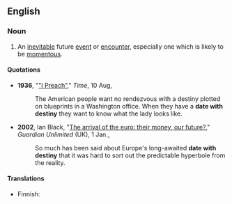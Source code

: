 ==English==

===Noun===
{{en-noun|sg=[[date]] [[with]] [[destiny]]|dates with destiny}}

#{{idiom}} An [[inevitable]] future [[event]] or [[encounter]], especially one which is likely to be [[momentous]].

====Quotations====

*'''1936''', "[http://www.time.com/time/magazine/article/0,9171,762277,00.html "I Preach"]," ''Time'', 10 Aug,
*:The American people want no rendezvous with a destiny plotted on blueprints in a Washington office. When they have a '''date with destiny''' they want to know what the lady looks like.
*'''2002''', Ian Black, "[http://www.guardian.co.uk/euro/story/0,11306,626460,00.html The arrival of the euro: their money, our future?]," ''Guardian Unlimited'' (UK), 1 Jan.,
*:So much has been said about Europe's long-awaited '''date with destiny''' that it was hard to sort out the predictable hyperbole from the reality.

====Translations====
{{trans-top|inevitable event}}
* Finnish: {{t|fi|kohtalonhetki}}
{{trans-mid}}
{{trans-bottom}}